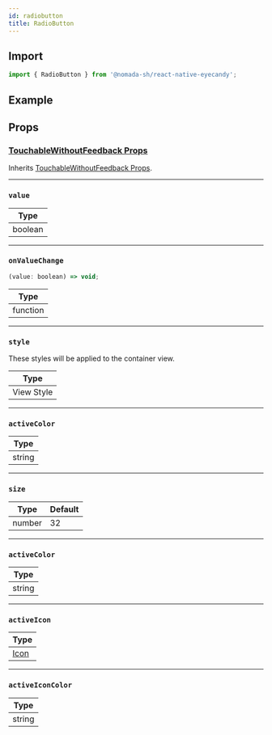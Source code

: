 ```yaml
---
id: radiobutton
title: RadioButton
---
```


## Import

```jsx
import { RadioButton } from '@nomada-sh/react-native-eyecandy';
```

## Example

## Props

### [TouchableWithoutFeedback Props](https://reactnative.dev/docs/touchablewithoutfeedback#props)

Inherits [TouchableWithoutFeedback Props](https://reactnative.dev/docs/touchablewithoutfeedback#props).

---

### `value`

| Type    |
| ------- |
| boolean |

---

### `onValueChange`

```jsx
(value: boolean) => void;
```

| Type     |
| -------- |
| function |

---

### `style`

These styles will be applied to the container view.

| Type       |
| ---------- |
| View Style |

---

### `activeColor`

| Type   |
| ------ |
| string |

---

### `size`

| Type   | Default |
| ------ | ------- |
| number | 32      |

---

### `activeColor`

| Type   |
| ------ |
| string |

---

### `activeIcon`

| Type             |
| ---------------- |
| [Icon](../icons) |

---

### `activeIconColor`

| Type   |
| ------ |
| string |
